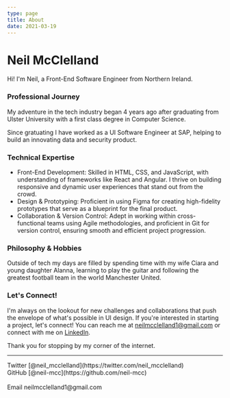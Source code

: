 ```yaml
---
type: page
title: About
date: 2021-03-19
---
```


# Neil McClelland

Hi! I'm Neil, a Front-End Software Engineer from Northern Ireland.

### Professional Journey
My adventure in the tech industry began 4 years ago after graduating from Ulster University with a first class degree in Computer Science.

Since gratuating I have worked as a UI Software Engineer at SAP, helping to build an innovating data and security product.

### Technical Expertise
- Front-End Development: Skilled in HTML, CSS, and JavaScript, with understanding of frameworks like React and Angular. I thrive on building responsive and dynamic user experiences that stand out from the crowd.
- Design & Prototyping: Proficient in using Figma for creating high-fidelity prototypes that serve as a blueprint for the final product.
- Collaboration & Version Control: Adept in working within cross-functional teams using Agile methodologies, and proficient in Git for version control, ensuring smooth and efficient project progression.

### Philosophy & Hobbies
Outside of tech my days are filled by spending time with my wife Ciara and young daughter Alanna, learning to play the guitar and following the greatest football team in the world Manchester United.

### Let's Connect!
I'm always on the lookout for new challenges and collaborations that push the envelope of what's possible in UI design. If you're interested in starting a project, let's connect! You can reach me at neilmcclelland1@gmail.com or connect with me on [LinkedIn](https://www.linkedin.com/in/neil-mcclelland-118a06107/).

Thank you for stopping by my corner of the internet.



---

<div>
  Twitter [@neil_mcclelland](https://twitter.com/neil_mcclelland)
  <br />
  GitHub [@neil-mcc](https://github.com/neil-mcc)
  <br />
  <br />
  Email neilmcclelland1@gmail.com
</div>
